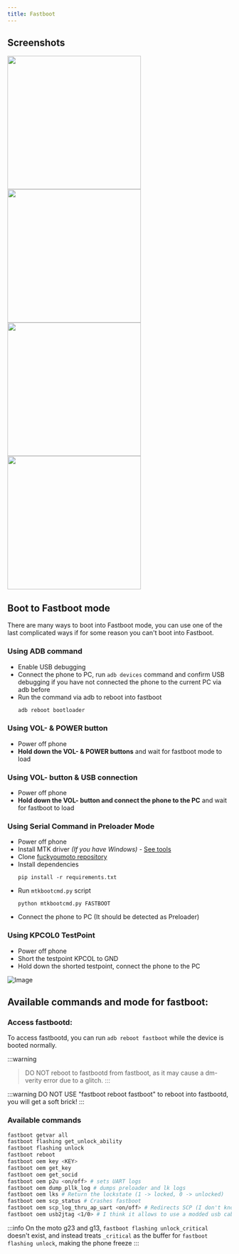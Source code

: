 ```yaml
---
title: Fastboot
---
```



## Screenshots

<Tabs>
    <TabItem value="0" label="Main menu" default>
        <img src="../../assets/fastboot/menu.JPG" width="300" />
    </TabItem>
    <TabItem value="1" label="Start / Factory / BpTools modes">
        <img src="../../assets/fastboot/started.JPG" width="300" />
    </TabItem>
    <TabItem value="2" label="Switch console">
        <img src="../../assets/fastboot/switch_console.JPG" width="300" />
    </TabItem>
    <TabItem value="3" label="Bootloader logs">
        <img src="../../assets/fastboot/logs.JPG" width="300" />
    </TabItem>
</Tabs>

## Boot to Fastboot mode
There are many ways to boot into Fastboot mode, you can use one of the last complicated ways if for some reason you can't boot into Fastboot.

### Using ADB command
- Enable USB debugging
- Connect the phone to PC, run ```adb devices``` command and confirm USB debugging if you have not connected the phone to the current PC via adb before
- Run the command via adb to reboot into fastboot
    ```sh
    adb reboot bootloader
    ```

### Using VOL- & POWER button
- Power off phone
- **Hold down the VOL- & POWER buttons** and wait for fastboot mode to load

### Using VOL- button & USB connection
- Power off phone
- **Hold down the VOL- button and connect the phone to the PC** and wait for fastboot to load

### Using Serial Command in Preloader Mode
- Power off phone
- Install MTK driver _(If you have Windows)_ - [See tools](../dev/tools.md)
- Clone [fuckyoumoto repository](https://github.com/moto-penangf/fuckyoumoto)
- Install dependencies
    ```shell
    pip install -r requirements.txt
    ```
- Run ``mtkbootcmd.py`` script
    ```shell
    python mtkbootcmd.py FASTBOOT
    ```
- Connect the phone to PC (It should be detected as Preloader)

### Using KPCOL0 TestPoint
- Power off phone
- Short the testpoint KPCOL to GND
- Hold down the shorted testpoint, connect the phone to the PC

![Image](../../static/assets/pcs-mode-kpcol0.png)

## Available commands and mode for fastboot:

### Access fastbootd:
To access fastbootd, you can run `adb reboot fastboot` while the device is booted normally.

:::warning
> DO NOT reboot to fastbootd from fastboot, as it may cause a dm-verity error due to a glitch.
:::

:::warning
DO NOT USE "fastboot reboot fastboot" to reboot into fastbootd, you will get a soft brick!
:::

### Available commands

```sh
fastboot getvar all
fastboot flashing get_unlock_ability
fastboot flashing unlock
fastboot reboot
fastboot oem key <KEY>
fastboot oem get_key
fastboot oem get_socid
fastboot oem p2u <on/off> # sets UART logs
fastboot oem dump_pllk_log # dumps preloader and lk logs
fastboot oem lks # Return the lockstate (1 -> locked, 0 -> unlocked)
fastboot oem scp_status # Crashes fastboot
fastboot oem scp_log_thru_ap_uart <on/off> # Redirects SCP (I don't know what it is) to UART
fastboot oem usb2jtag <1/0> # I think it allows to use a modded usb cable as a JTAG?
```

:::info
On the moto g23 and g13, `fastboot flashing unlock_critical` doesn't exist, and instead treats `_critical` as the buffer for
`fastboot flashing unlock`, making the phone freeze
:::
